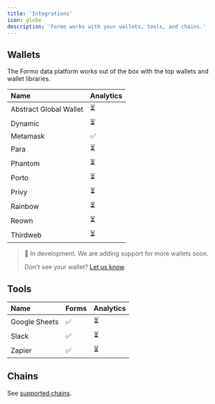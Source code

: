 ```yaml
---
title: 'Integrations'
icon: globe
description: 'Formo works with your wallets, tools, and chains.'
---
```


## Wallets

The Formo data platform works out of the box with the top wallets and wallet libraries.

| Name                     | Analytics |
|:------------------------|:----------|
| Abstract Global Wallet   | ⏳        |
| Dynamic                  | ⏳        |
| Metamask                 | ✅        |
| Para                     | ⏳        |
| Phantom                  | ⏳        |
| Porto                    | ⏳        |
| Privy                    | ⏳        |
| Rainbow                  | ⏳        |
| Reown                    | ⏳        |
| Thirdweb                 | ⏳        |

> 🚧 In development. We are adding support for more wallets soon.
>
> Don't see your wallet? [Let us know](mailto:support@formo.so).

## Tools

| Name           | Forms | Analytics |
|:---------------|:------|:----------|
| Google Sheets  | ✅    | ⏳        |
| Slack          | ✅    | ⏳        |
| Zapier         | ✅    | ⏳        |

## Chains

See [supported chains](/chains/overview).
